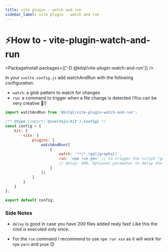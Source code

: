 ```yaml
---
title: vite plugin - watch and run
sidebar_label: vite plugin - watch and run
---
```


# ⚡How to - vite-plugin-watch-and-run

<PackageInstall packages={['-D @kitql/vite-plugin-watch-and-run']} />

In your `svelte.config.js` add watchAndRun with the following configuration:

- `watch`: a glob pattern to watch for changes
- `run`: a command to trigger when a file change is detected (You can be very creative 🥳!)

```js
import watchAndRun from '@kitql/vite-plugin-watch-and-run';

/** @type {import('@sveltejs/kit').Config} */
const config = {
	kit: {
		vite: {
			plugins: [
				watchAndRun([
					{
						watch: '**/*.(gql|graphql)',
						run: 'npm run gen' // to trigger the script "gen" of your package.json
						// delay: 500, Optional parameter to delay the run command.
					}
				])
			]
		}
	}
};

export default config;
```

### Side Notes

- `delay` is good in case you have 200 files added realy fast! Like this the cmd is executed only once.

- For the `run` command I recommend to use `npm run xxx` as it will work for `npm` `yarn` and `pnpm` 🙃

